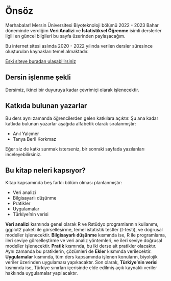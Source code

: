 # Önsöz {.unnumbered}

Merhabalar! Mersin Üniversitesi Biyoteknoloji bölümü 2022 - 2023 Bahar döneminde verdiğim **Veri Analizi** ve **İstatistiksel Öğrenme** isimli derslerler ilgili en güncel bilgileri bu sayfa üzerinden paylaşacağım.

Bu internet sitesi aslında 2020 - 2022 yılında verilen dersler süresince oluşturulan kaynakları temel almaktadır.

[Eski siteye buradan ulaşabilirsiniz](old-site/index.html)

## Dersin işlenme şekli {.unnumbered}

Dersimiz, ikinci bir duyuruya kadar çevrimiçi olarak işlenecektir.

## Katkıda bulunan yazarlar {.unnumbered}

Bu ders aynı zamanda öğrencilerden gelen katkılara açıktır. Şu ana kadar katkıda bulunan yazarlar aşağıda alfabetik olarak sıralanmıştır:

+ Anıl Yalçıner
+ Tanya Beril Korkmaz

Eğer siz de katkı sunmak isterseniz, bir sonraki sayfada yazılanları inceleyebilirsiniz.

## Bu kitap neleri kapsıyor?

Kitap kapsamında beş farklı bölüm olması planlanmıştır:

+ Veri analizi
+ Bilgisayarlı düşünme
+ Pratikler
+ Uygulamalar
+ Türkiye'nin verisi

**Veri analizi** kısmında genel olarak R ve Rstüdyo programlarının kullanımı, ggplot2 paketi ile görselleşirme, temel istatistik testler (t-testi), ve doğrusal modeller işlenecektir. **Bilgisayarlı düşünme** kısmında ise, R ile programlama, ileri seviye görselleştirme ve veri analiz yöntemleri, ve ileri seviye doğrusal modeller işlenecektir. **Pratik** kısmında, bu iki derse ait pratikler olacaktır. Aynı zamanda bu pratiklerin, çözümleri de **Ekler** kısmında verilecektir. **Uygulamalar** kısmında, tüm ders kapsamında işlenen konuların, biyolojik veriler üzerinden uygulaması yapıkacaktır. Son olarak, **Türkiye'nin verisi** kısmında ise, Türkiye sınırları içerisinde elde edilmiş açık kaynaklı veriler hakkında uygulamalar yapılacaktır.
